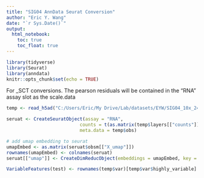 ```yaml
---
title: "SIG04 AnnData Seurat Conversion"
author: "Eric Y. Wang"
date: "`r Sys.Date()`"
output:
  html_notebook:
    toc: true
    toc_float: true
---
```


```r
library(tidyverse)
library(Seurat)
library(anndata)
knitr::opts_chunk$set(echo = TRUE)
```

For _SCT conversions. The pearson residuals will be contained in the "RNA" assay slot as the scale.data

```r
temp <- read_h5ad("C:/Users/Eric/My Drive/Lab/datasets/EYW/SIG04_10x_240816/python_outs/SIG04_SCT_no_multiplets_scanpy.h5ad")
```


```r
seruat <- CreateSeuratObject(assay = "RNA",
                           counts = t(as.matrix(temp$layers[["counts"]])),
                           meta.data = temp$obs)

# add umap embedding to seurat
umapEmbed <- as.matrix(seruat$obsm[["X_umap"]])
rownames(umapEmbed) <- colnames(seruat)
seruat[["umap"]] <- CreateDimReducObject(embeddings = umapEmbed, key = "umap_", assay = "RNA")

VariableFeatures(test) <- rownames(temp$var)[temp$var$highly_variable]
```












